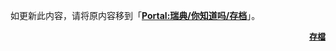 <noinclude>如更新此内容，请将原内容移到「'''[[Portal:瑞典/你知道吗/存档|Portal:瑞典/你知道吗/存档]]'''」。</noinclude>
{{dyk/auto
| 0=哪一起發生於[[瑞典|瑞典]]的'''[[卡特琳·達·科斯塔謀殺案|分屍謀殺案]]'''是[[史迪格·拉森|史迪格·拉森]]寫作《[[龍紋身的女孩|龍紋身的女孩]]》的靈感來源？
|p0=  
| 1= [[瑞典|瑞典]][[大哥德堡|大哥德堡]]'''[[默恩呂克|哪座橫跨兩市的小鎮]]'''，令該地區短时间迅速擴大？
|p1= Molnlycke.JPG
|2= '''[[永斯·贝采利乌斯|哪名瑞典化學家]]'''在中學成績表裏被評論為「品行欠佳」、「前景未定」，但其後發現了[[鈰|鈰]]、[[硒|硒]]、[[矽|矽]]和[[釷|釷]]這四種[[化學元素|化學元素]]，提出了[[同分異構物|同分異構物]]、[[聚合物|聚合物]]、[[同素異形體|同素異形體]]和[[催化|催化]]這些重要化學術語？
|p2= Jöns Jacob Berzelius.png
| 3= '''[[賽拉·萊森|哪一位瑞典女歌手]]'''贏得2008年瑞典版《[[達人秀|達人秀]]》的冠軍？
|p3= Zara_Larsson_By_Daniel_Åhs.jpg
| 4= [[瑞典|瑞典]]是最早與[[北越|北越]]（越南民主共和國）建交的西方國家，並自1970年起於其首都[[河內|河內]]建立了'''[[瑞典駐越南大使館|哪座大使級外交代表機構]]'''？
|p4=Lilla riksvapnet - Riksarkivet Sverige.png
| 5 = '''[[彼得·達林|哪位瑞典籍人權活動家]]'''被《[[紐約時報|紐約時報]]》稱是首次有外籍人士因涉入[[中國維權運動|中國人權運動]]而遭[[中華人民共和國|中華人民共和國]]逮捕拘留的個案？
|p5=  

}}
<div align="right" style="font-size:small;">'''[[Portal:瑞典/你知道吗/存档|存檔]]'''
</div>